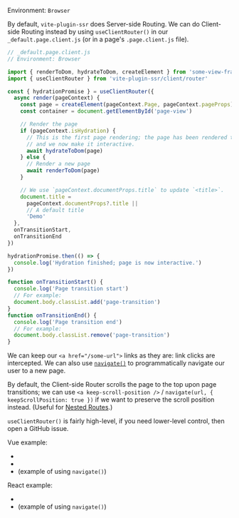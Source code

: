 
Environment: `Browser`

By default, `vite-plugin-ssr` does Server-side Routing.
We can do Client-side Routing instead by using `useClientRouter()` in our `_default.page.client.js` (or in a page's `.page.client.js` file).

```js
// _default.page.client.js
// Environment: Browser

import { renderToDom, hydrateToDom, createElement } from 'some-view-framework'
import { useClientRouter } from 'vite-plugin-ssr/client/router'

const { hydrationPromise } = useClientRouter({
  async render(pageContext) {
    const page = createElement(pageContext.Page, pageContext.pageProps)
    const container = document.getElementById('page-view')

    // Render the page
    if (pageContext.isHydration) {
      // This is the first page rendering; the page has been rendered to HTML
      // and we now make it interactive.
      await hydrateToDom(page)
    } else {
      // Render a new page
      await renderToDom(page)
    }

    // We use `pageContext.documentProps.title` to update `<title>`.
    document.title =
      pageContext.documentProps?.title ||
      // A default title
      'Demo'
  },
  onTransitionStart,
  onTransitionEnd
})

hydrationPromise.then(() => {
  console.log('Hydration finished; page is now interactive.')
})

function onTransitionStart() {
  console.log('Page transition start')
  // For example:
  document.body.classList.add('page-transition')
}
function onTransitionEnd() {
  console.log('Page transition end')
  // For example:
  document.body.classList.remove('page-transition')
}
```

We can keep our `<a href="/some-url">` links as they are: link clicks are intercepted.
We can also use
[`navigate()`](/navigate)
to programmatically navigate our user to a new page.

By default, the Client-side Router scrolls the page to the top upon page transitions;
we can use `<a keep-scroll-position />` / `navigate(url, { keepScrollPosition: true })`
if we want to preserve the scroll position instead. (Useful for [Nested Routes](/routing#nested-routes).)

`useClientRouter()` is fairly high-level, if you need lower-level control, then open a GitHub issue.

Vue example:
 - <RepoLink path='/examples/vue-full/pages/_default/_default.page.client.ts' />
 - <RepoLink path='/examples/vue-full/pages/_default/app.ts' />
 - <RepoLink path='/examples/vue-full/pages/index.page.vue' /> (example of using <code>navigate()</code>)

React example:
 - <RepoLink path='/examples/react-full/pages/_default/_default.page.client.tsx' />
 - <RepoLink path='/examples/react-full/pages/index.page.tsx' /> (example of using <code>navigate()</code>)
